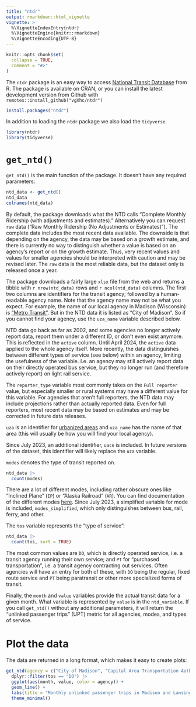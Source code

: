 ---
title: "ntdr"
output: rmarkdown::html_vignette
vignette: >
  %\VignetteIndexEntry{ntdr}
  %\VignetteEngine{knitr::rmarkdown}
  %\VignetteEncoding{UTF-8}
---

```{r, include = FALSE}
knitr::opts_chunk$set(
  collapse = TRUE,
  comment = "#>"
)
```

The ``ntdr`` package is an easy way to access [National Transit Database](https://www.transit.dot.gov/ntd/ntd-data) from R. The package is available on CRAN, or you can install the latest development version from Github with `remotes::install_github("vgXhc/ntdr")`

```{r eval=FALSE}
install.packages("ntdr")
```

In addition to loading the `ntdr` package we also load the `tidyverse`.

```{r setup}
library(ntdr)
library(tidyverse)
```

# `get_ntd()`
`get_ntd()` is the main function of the package. It doesn't have any required parameters:

```{r bare-get-ntd-call}
ntd_data <- get_ntd()
ntd_data
colnames(ntd_data)
```

By default, the package downloads what the NTD calls "Complete Monthly Ridership (with adjustments and estimates)." Alternatively you can request `raw` data ("Raw Monthly Ridership (No Adjustments or Estimates)"). The complete data includes the most recent data available. The downside is that depending on the agency, the data may be based on a growth estimate, and there is currently no way to distinguish whether a value is based on an agency's report or on the growth estimate. Thus, very recent values and values for smaller agencies should be interpreted with caution and may be revised later. The `raw` data is the most reliable data, but the dataset only is released once a year. 

The package downloads a fairly large `xlsx` file from the web and returns a tibble with `r nrow(ntd_data)` rows and `r ncol(ntd_data)` columns. The first two columns are identifiers for the transit agency; followed by a human-readable agency name. Note that the agency name may not be what you expect. For example, the name of our local agency in Madison (Wisconsin) is ["Metro Transit"](https://www.cityofmadison.com/metro). But in the NTD data it is listed as "City of Madison". So if you cannot find your agency, use the `uza_name` variable described below.

NTD data go back as far as 2002, and some agencies no longer actively report data, report them under a different ID, or don't even exist anymore. This is reflected in the `active` column. Until April 2024, the `active` data applied to the whole agency  itself. More recently, the data distinguishes between different types of service (see below) within an agency, limiting the usefulness of the variable. I.e. an agency may still actively report data on their directly operated bus service, but they no longer run (and therefore actively report) on light rail service.

The `reporter_type` variable most commonly takes on the `Full reporter` value, but especially smaller or rural systems may have a different value for this variable. For agencies that aren't full reporters, the NTD data may include projections rather than actually reported data. Even for full reporters, most recent data may be based on estimates and may be corrected in future data releases.

`uza` is an identifier for [urbanized areas](https://www.fhwa.dot.gov/planning/census_issues/urbanized_areas_and_mpo_tma/faq/page01.cfm#q2) and `uza_name` has the name of that area (this will usually be how you will find your local agency). 

Since July 2023, an additional identifier, `uace` is included. In future versions of the dataset, this identifier will likely replace the `uza` variable.

`modes` denotes the type of transit reported on. 

```{r}
ntd_data |>
  count(modes)
```

There are a lot of different modes, including rather obscure ones like "Inclined Plane" (`IP`) or "Alaska Railroad" (`AR`). You can find documentation of the different modes [here](https://ftis.org/iNTD-Urban/modes.pdf). Since July 2023, a simplified variable for mode is included, `modes_simplified`, which only distinguishes between bus, rail, ferry, and other.

The `tos` variable represents the "type of service":

```{r}
ntd_data |>
  count(tos, sort = TRUE)
```

The most common values are `DO`, which is directly operated service, i.e. a transit agency running their own service; and `PT` for "purchased transportation", i.e. a transit agency contracting out services. Often agencies will have an entry for both of these, with `DO` being the regular, fixed route service and `PT` being paratransit or other more specialized forms of transit. 

Finally, the `month` and `value` variables provide the actual transit data for a given month. What variable is represented by `value` is in the `ntd_variable`. If you call `get_ntd()` without any additional parameters, it will return the "unlinked passenger trips" (UPT) metric for all agencies, modes, and types of service.


# Plot the data
The data are returned in a long format, which makes it easy to create plots:

```{r ridership-chart}
get_ntd(agency = c("City of Madison", "Capital Area Transportation Authority"), modes = "MB") |>
  dplyr::filter(tos == "DO") |>
  ggplot(aes(month, value, color = agency)) +
  geom_line() +
  labs(title = "Monthly unlinked passenger trips in Madison and Lansing") +
  theme_minimal()
```



